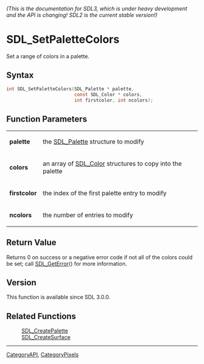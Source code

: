 ====== (This is the documentation for SDL3, which is under heavy development and the API is changing! SDL2 is the current stable version!) ======
= SDL_SetPaletteColors =

Set a range of colors in a palette.

== Syntax ==

<syntaxhighlight lang='c'>
int SDL_SetPaletteColors(SDL_Palette * palette,
                         const SDL_Color * colors,
                         int firstcolor, int ncolors);
</syntaxhighlight>

== Function Parameters ==

{|
|'''palette'''
|the [[SDL_Palette]] structure to modify
|-
|'''colors'''
|an array of [[SDL_Color]] structures to copy into the palette
|-
|'''firstcolor'''
|the index of the first palette entry to modify
|-
|'''ncolors'''
|the number of entries to modify
|}

== Return Value ==

Returns 0 on success or a negative error code if not all of the colors
could be set; call [[SDL_GetError]]() for more information.

== Version ==

This function is available since SDL 3.0.0.

== Related Functions ==

:[[SDL_CreatePalette]]
:[[SDL_CreateSurface]]

----
[[CategoryAPI]], [[CategoryPixels]]


